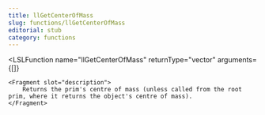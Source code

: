 ```yaml
---
title: llGetCenterOfMass
slug: functions/llGetCenterOfMass
editorial: stub
category: functions
---
```


<LSLFunction
	name="llGetCenterOfMass"
	returnType="vector"
	arguments={[]}
>
	<Fragment slot="description">
		Returns the prim's centre of mass (unless called from the root prim, where it returns the object's centre of mass).
	</Fragment>
</LSLFunction>
